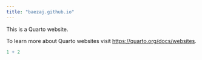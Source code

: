 ```yaml
---
title: "baezaj.github.io"
---
```


This is a Quarto website.

To learn more about Quarto websites visit <https://quarto.org/docs/websites>.

```r
1 + 2
```
